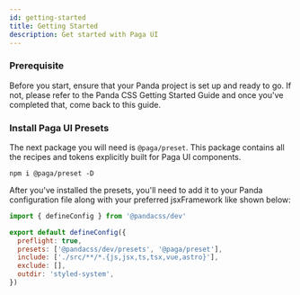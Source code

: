 ```yaml
---
id: getting-started
title: Getting Started
description: Get started with Paga UI
---
```


### Prerequisite

Before you start, ensure that your Panda project is set up and ready to go. If not, please refer to the Panda CSS Getting Started Guide and once you've completed that, come back to this guide.

### Install Paga UI Presets

The next package you will need is `@paga/preset`. This package contains all the recipes and tokens explicitly built for Paga UI components.

```shell
npm i @paga/preset -D
```

After you've installed the presets, you'll need to add it to your Panda configuration file along with your preferred jsxFramework like shown below:

```javascript
import { defineConfig } from '@pandacss/dev'

export default defineConfig({
  preflight: true,
  presets: ['@pandacss/dev/presets', '@paga/preset'],
  include: ['./src/**/*.{js,jsx,ts,tsx,vue,astro}'],
  exclude: [],
  outdir: 'styled-system',
})
```